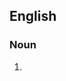 {{also|shooting iron}}

==English==

===Noun===
{{en-noun}}
# {{alternative spelling of|shooting iron|lang=en}}